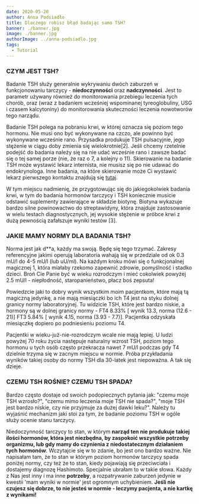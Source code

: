 ```yaml
---
date: 2020-05-20
author: Anna Podsiadło
title: Dlaczego robisz błąd badając samo TSH?
banner: ./banner.jpg
image: ./banner.jpg
authorImage: ../anna-podsiadlo.jpg
tags:
  - Tutorial
---
```


### **CZYM JEST TSH?**

Badanie TSH służy generalnie wykrywaniu dwóch zaburzeń w funkcjonowaniu tarczycy - **niedoczynności** oraz **nadczynności**. Jest to parametr używany również do monitorowania przebiegu leczenia tych chorób, oraz (wraz z badaniem wcześniej wspominanej tyreoglobuliny, USG i czasem kalcytoniny) do monitorowania skuteczności leczenia nowotworów tego narządu.

Badanie TSH polega na pobraniu krwi, w której oznacza się poziom tego hormonu. Nie musi ono być wykonywane na czczo, ale powinno być wykonywane wcześnie rano. Przysadka produkuje TSH pulsacyjnie, jego stężenie w ciągu doby zmienia się wielokrotnie[2]. Jeśli chcemy rzetelnie podejść do badania należy się na nie udać wcześnie rano i zawsze badać się o tej samej porze (nie, że raz o 7, a kolejny o 11). Skierowanie na badanie TSH może wystawić lekarz internista, nie musisz się po nie udawać do endokrynologa. Inne badania, na które skierowanie może Ci wystawić lekarz pierwszego kontaktu znajdują się [tutaj](https://www.nfz.gov.pl/dla-pacjenta/informacje-o-swiadczeniach/podstawowa-opieka-zdrowotna/).

W tym miejscu nadmienię, że przygotowując się do jakiegokolwiek badania krwi, w tym do badania hormonów tarczycy i TSH koniecznie musicie odstawić suplementy zawierające w składzie biotynę. Biotyna wykazuje bardzo silne powinowactwo do streptawidyny, która znajduje zastosowanie w wielu testach diagnostycznych, jej wysokie stężenie w próbce krwi z dużą pewnością zafałszuje wyniki testów [3].

### **JAKIE MAMY NORMY DLA BADANIA TSH?**

Norma jest jak d**a, każdy ma swoją. Będę się tego trzymać. Zakresy referencyjne jakimi operują laboratoria wahają się w przedziale od ok 0.3 mU/l do 4-5 mU/l (lub uU/ml). Na każdym kroku mówi się o funkcjonalnej magicznej 1, która miałaby rzekomo zapewnić zdrowie, pomyślność i stadko dzieci. Broń Cie Panie być w wieku rozrodczym i mieć cokolwiek powyżej 2.5 mU/l - niepłodność, staropanieństwo, płacz boś zepsuta!

Powiedzcie jaki to dobry wynik wszystkim moim pacjentkom, które mają tą magiczną jedynkę, a nie mają miesiączki bo ich T4 jest na styku dolnej granicy normy laboratoryjnej. Tu widzicie TSH, które jest bardzo niskie, a hormony są w dolnej granicy normy - FT4 8.33% [ wynik 13.3, norma (12.6 - 21)] FT3 5.84% [ wynik 4.15, norma (3.93 - 7.7)]. Pacjentka odzyskała miesiączkę dopiero po podniesieniu poziomu T4.

Pacjentki w wieku-już-nie-rozrodczym wcale nie mają lepiej. U ludzi powyżej 70 roku życia następuje naturalny wzrost TSH, poziom tego hormonu u tych osób często przekracza nawet 7 mU/l podczas gdy T4 dzielnie trzyma się w zacnym miejscu w normie. Próba przykładania wyników takiej osoby do normy TSH dla 30-latek jest niepoważna. A tak się dzieje.

### **CZEMU TSH ROŚNIE? CZEMU TSH SPADA?**

Bardzo często dostaje od swoich podopiecznych pytania jak: "czemu moje TSH wzrosło?", "czemu mimo leczenia moje TSH nie spada?", "moje TSH jest bardzo niskie, czy nie przyjmuje za dużej dawki leku?". Należy tu wyjaśnić mechanizm jaki stoi za tym, że badanie poziomu TSH w ogóle służy ocenie stanu tarczycy.

Niedoczynność tarczycy to stan, w którym **narząd ten nie produkuje takiej ilości hormonów, która jest niezbędna, by zaspokoić wszystkie potrzeby organizmu, lub gdy mamy do czynienia z niedostatecznym działaniem tych hormonów**. Wczytajcie się w to zdanie, bo jest ono bardzo ważne. Nie napisałam tam, że to stan w którym poziom hormonów tarczycy spada poniżej normy, czy też że to stan, kiedy pojawiają się przeciwciała i dostajemy diagnozę Hashimoto. Specjalnie ubrałam to w takie słowa. Każdy z Nas jest inny i ma inne **potrzeby**, a rozpatrywanie zaburzeń jedynie w kwestii 'mam wyniki w normie' jest ogromnym uchybieniem. **Jeśli nie czujesz się dobrze, to nie jesteś w normie - leczymy pacjenta, a nie kartkę z wynikami!**


